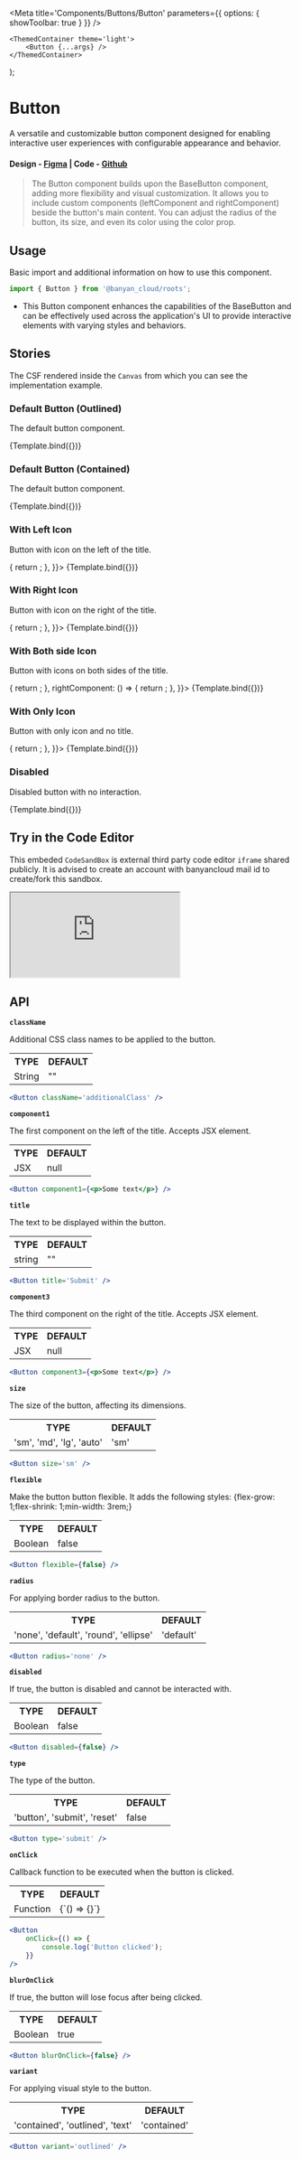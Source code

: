 

<Meta title='Components/Buttons/Button' parameters={{ options: { showToolbar: true } }} />

	<ThemedContainer theme='light'>
		<Button {...args} />
	</ThemedContainer>
);

# Button

A versatile and customizable button component designed for enabling interactive user experiences with configurable appearance and behavior.

#### Design - [Figma](https://www.figma.com/file/e9opoAtQHBo4vFd6u0Co98/Component-Library?type=design&node-id=1-2&mode=design&t=doFoJhh78NiStend-0) | Code - [Github](https://github.com/banyandata-cloud/roots/tree/main/components/buttons/button)

> The Button component builds upon the BaseButton component, adding more flexibility and visual customization. It allows you to include custom components (leftComponent and rightComponent) beside the button's main content. You can adjust the radius of the button, its size, and even its color using the color prop.

## Usage

Basic import and additional information on how to use this component.

```js
import { Button } from '@banyan_cloud/roots';
```

-   This Button component enhances the capabilities of the BaseButton and can be effectively used across the application's UI to provide interactive elements with varying styles and behaviors.

## Stories

The CSF rendered inside the `Canvas` from which you can see the implementation example.

### Default Button (Outlined)

The default button component.

<Canvas>
	<Story
		name='Button - Outlined'
		args={{
			title: 'Button Name',
			variant: 'outlined',
			size: 'md',
			radius: 'default',
			color: 'primary',
		}}>
		{Template.bind({})}
	</Story>
</Canvas>

### Default Button (Contained)

The default button component.

<Canvas>
	<Story
		name='Button - Contained'
		args={{
			title: 'Button Name',
			variant: 'contained',
			size: 'md',
			radius: 'default',
			color: 'success',
		}}>
		{Template.bind({})}
	</Story>
</Canvas>

### With Left Icon

Button with icon on the left of the title.

<Canvas>
	<Story
		name='With left icon'
		args={{
			title: 'Button Name',
			variant: 'contained',
			size: 'md',
			radius: 'default',
			color: 'primary',
			leftComponent: () => {
				return <ArrowIcon height='24' width='24' color='#ffffff' />;
			},
		}}>
		{Template.bind({})}
	</Story>
</Canvas>

### With Right Icon

Button with icon on the right of the title.

<Canvas>
	<Story
		name='With right icon'
		args={{
			title: 'Button Name',
			variant: 'contained',
			size: 'md',
			radius: 'default',
			color: 'primary',
			rightComponent: () => {
				return <CopyIcon active height='12' width='12' color='#ffffff' />;
			},
		}}>
		{Template.bind({})}
	</Story>
</Canvas>

### With Both side Icon

Button with icons on both sides of the title.

<Canvas>
	<Story
		name='With both side icon'
		args={{
			title: 'Button Name',
			variant: 'contained',
			size: 'md',
			radius: 'default',
			color: 'primary',
			leftComponent: () => {
				return <ArrowIcon height='24' width='24' color='#ffffff' />;
			},
			rightComponent: () => {
				return <CopyIcon active height='12' width='12' color='#ffffff' />;
			},
		}}>
		{Template.bind({})}
	</Story>
</Canvas>

### With Only Icon

Button with only icon and no title.

<Canvas>
	<Story
		name='With only icon'
		args={{
			title: '',
			variant: 'contained',
			size: 'md',
			radius: 'default',
			color: 'primary',
			leftComponent: () => {
				return <ArrowIcon height='24' width='24' color='#ffffff' />;
			},
		}}>
		{Template.bind({})}
	</Story>
</Canvas>

### Disabled

Disabled button with no interaction.

<Canvas>
	<Story
		name='Disabled'
		args={{
			title: 'Button Name',
			variant: 'contained',
			size: 'md',
			radius: 'default',
			color: 'primary',
			disabled: true,
		}}>
		{Template.bind({})}
	</Story>
</Canvas>

## Try in the Code Editor

This embeded `CodeSandBox` is external third party code editor `iframe` shared publicly. It is advised to create an account with banyancloud mail id to create/fork this sandbox.

<ToggleIframeContainer>
	<iframe
		src='https://codesandbox.io/embed/banyancloud-Button-2m9sk7?fontsize=14&hidenavigation=1&theme=dark'
		style={{
			width: '100%',
			height: '500px',
			border: 0,
			borderRadius: '4px',
			overflow: 'hidden',
		}}
		title='BanyanCloud - Button'
		allow='accelerometer; ambient-light-sensor; camera; encrypted-media; geolocation; gyroscope; hid; microphone; midi; payment; usb; vr; xr-spatial-tracking'
		sandbox='allow-forms allow-modals allow-popups allow-presentation allow-same-origin allow-scripts'></iframe>
</ToggleIframeContainer>

## API

**`className`**

Additional CSS class names to be applied to the button.

<table style={{ width: '100%' }}>
	<tr>
		<th style={{ textAlign: 'left', width: '50%' }}>TYPE</th>
		<th style={{ textAlign: 'left', width: '50%' }}>DEFAULT</th>
	</tr>
	<tr>
		<td>String</td>
		<td>""</td>
	</tr>
</table>

```jsx
<Button className='additionalClass' />
```

**`component1`**

The first component on the left of the title. Accepts JSX element.

<table style={{ width: '100%' }}>
	<tr>
		<th style={{ textAlign: 'left', width: '50%' }}>TYPE</th>
		<th style={{ textAlign: 'left', width: '50%' }}>DEFAULT</th>
	</tr>
	<tr>
		<td>JSX</td>
		<td>null</td>
	</tr>
</table>

```jsx
<Button component1={<p>Some text</p>} />
```

**`title`**

The text to be displayed within the button.

<table style={{ width: '100%' }}>
	<tr>
		<th style={{ textAlign: 'left', width: '50%' }}>TYPE</th>
		<th style={{ textAlign: 'left', width: '50%' }}>DEFAULT</th>
	</tr>
	<tr>
		<td>string</td>
		<td>""</td>
	</tr>
</table>

```jsx
<Button title='Submit' />
```

**`component3`**

The third component on the right of the title. Accepts JSX element.

<table style={{ width: '100%' }}>
	<tr>
		<th style={{ textAlign: 'left', width: '50%' }}>TYPE</th>
		<th style={{ textAlign: 'left', width: '50%' }}>DEFAULT</th>
	</tr>
	<tr>
		<td>JSX</td>
		<td>null</td>
	</tr>
</table>

```jsx
<Button component3={<p>Some text</p>} />
```

**`size`**

The size of the button, affecting its dimensions.

<table style={{ width: '100%' }}>
	<tr>
		<th style={{ textAlign: 'left', width: '50%' }}>TYPE</th>
		<th style={{ textAlign: 'left', width: '50%' }}>DEFAULT</th>
	</tr>
	<tr>
		<td>'sm', 'md', 'lg', 'auto'</td>
		<td>'sm'</td>
	</tr>
</table>

```jsx
<Button size='sm' />
```

**`flexible`**

Make the button button flexible. It adds the following styles: {flex-grow: 1;flex-shrink: 1;min-width: 3rem;}

<table style={{ width: '100%' }}>
	<tr>
		<th style={{ textAlign: 'left', width: '50%' }}>TYPE</th>
		<th style={{ textAlign: 'left', width: '50%' }}>DEFAULT</th>
	</tr>
	<tr>
		<td>Boolean</td>
		<td>false</td>
	</tr>
</table>

```jsx
<Button flexible={false} />
```

**`radius`**

For applying border radius to the button.

<table style={{ width: '100%' }}>
	<tr>
		<th style={{ textAlign: 'left', width: '50%' }}>TYPE</th>
		<th style={{ textAlign: 'left', width: '50%' }}>DEFAULT</th>
	</tr>
	<tr>
		<td>'none', 'default', 'round', 'ellipse'</td>
		<td>'default'</td>
	</tr>
</table>

```jsx
<Button radius='none' />
```

**`disabled`**

If true, the button is disabled and cannot be interacted with.

<table style={{ width: '100%' }}>
	<tr>
		<th style={{ textAlign: 'left', width: '50%' }}>TYPE</th>
		<th style={{ textAlign: 'left', width: '50%' }}>DEFAULT</th>
	</tr>
	<tr>
		<td>Boolean</td>
		<td>false</td>
	</tr>
</table>

```jsx
<Button disabled={false} />
```

**`type`**

The type of the button.

<table style={{ width: '100%' }}>
	<tr>
		<th style={{ textAlign: 'left', width: '50%' }}>TYPE</th>
		<th style={{ textAlign: 'left', width: '50%' }}>DEFAULT</th>
	</tr>
	<tr>
		<td>'button', 'submit', 'reset'</td>
		<td>false</td>
	</tr>
</table>

```jsx
<Button type='submit' />
```

**`onClick`**

Callback function to be executed when the button is clicked.

<table style={{ width: '100%' }}>
	<tr>
		<th style={{ textAlign: 'left', width: '50%' }}>TYPE</th>
		<th style={{ textAlign: 'left', width: '50%' }}>DEFAULT</th>
	</tr>
	<tr>
		<td>Function</td>
		<td>{`() => {}`}</td>
	</tr>
</table>

```jsx
<Button
	onClick={() => {
		console.log('Button clicked');
	}}
/>
```

**`blurOnClick`**

If true, the button will lose focus after being clicked.

<table style={{ width: '100%' }}>
	<tr>
		<th style={{ textAlign: 'left', width: '50%' }}>TYPE</th>
		<th style={{ textAlign: 'left', width: '50%' }}>DEFAULT</th>
	</tr>
	<tr>
		<td>Boolean</td>
		<td>true</td>
	</tr>
</table>

```jsx
<Button blurOnClick={false} />
```

**`variant`**

For applying visual style to the button.

<table style={{ width: '100%' }}>
	<tr>
		<th style={{ textAlign: 'left', width: '50%' }}>TYPE</th>
		<th style={{ textAlign: 'left', width: '50%' }}>DEFAULT</th>
	</tr>
	<tr>
		<td>'contained', 'outlined', 'text'</td>
		<td>'contained'</td>
	</tr>
</table>

```jsx
<Button variant='outlined' />
```
